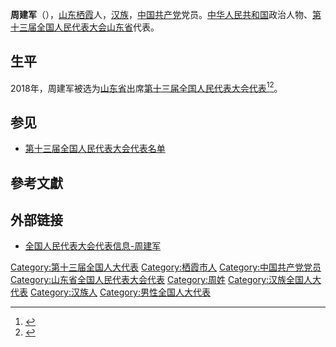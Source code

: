 {{Infobox person
|name=周建军
|birth_date={{birth year and age|1969|8}}
|ancestor=[[山东|山东]][[栖霞|栖霞]]
|nationality={{PRC}}
|title=[[全国人大代表|全国人大代表]]
|ethnicity=[[汉族|汉族]]
|gender=男
|party={{cpc}}
|website=[http://210.82.31.1:8084/delegate/viewDelegate.action?dbid=131305 全国人大代表数据库]
}}
'''周建军'''（{{bd|1969年|8月}}），[[山东|山东]][[栖霞|栖霞]]人，[[汉族|汉族]]，[[中国共产党|中国共产党]]党员。[[中华人民共和国|中华人民共和国]]政治人物、[[第十三届全国人民代表大会|第十三届全国人民代表大会]][[山东省|山东省]]代表{{refnest|{{Cite web|url=http://210.82.31.1:8084/delegate/viewDelegate.action?dbid=131305|title=全国人民代表大会代表信息-周建军|accessdate=2020-03-16|work=中国人大网}}}}。

==生平==
2018年，周建军被选为[[山东省|山东省]]出席[[第十三届全国人民代表大会|第十三届全国人民代表大会]][[第十三届全国人民代表大会代表|代表]]<ref>{{Cite web|title=中华人民共和国第十三届全国人民代表大会代表名单|url=http://www.gov.cn/xinwen/2018-02/24/content_5268538.htm|accessdate=2020-03-16|work=中国政府网|archive-date=2020-02-28|archive-url=https://web.archive.org/web/20200228133636/http://www.gov.cn/xinwen/2018-02/24/content_5268538.htm|dead-url=no}}</ref><ref>{{Cite web|title=（受权发布）中华人民共和国第十三届全国人民代表大会代表名单-中新网|url=http://www.chinanews.com/gn/2018/02-25/8453959.shtml|accessdate=2021-02-19|work=[[中国新闻网|中国新闻网]]|archive-date=2018-02-27|archive-url=https://web.archive.org/web/20180227031724/http://www.chinanews.com/gn/2018/02-25/8453959.shtml|dead-url=no}}</ref>。

==参见==
* [[第十三届全国人民代表大会代表名单|第十三届全国人民代表大会代表名单]]

==參考文獻==
{{reflist}}

==外部链接==
{{Portal|中国|政治}}
* [http://210.82.31.1:8084/delegate/viewDelegate.action?dbid=131305 全国人民代表大会代表信息-周建军]

[[Category:第十三届全国人大代表|Category:第十三届全国人大代表]]
[[Category:栖霞市人|Category:栖霞市人]]
[[Category:中国共产党党员|Category:中国共产党党员]]
[[Category:山东省全国人民代表大会代表|Category:山东省全国人民代表大会代表]]
[[Category:周姓|Category:周姓]]
[[Category:汉族全国人大代表|Category:汉族全国人大代表]]
[[Category:汉族人|Category:汉族人]]
[[Category:男性全国人大代表|Category:男性全国人大代表]]


{{中国政治人物小作品}}